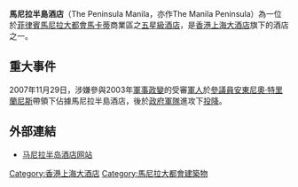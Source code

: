 {{Unreferenced|time=2020-10-09T11:35:00+00:00}}
'''馬尼拉半島酒店'''（The Peninsula Manila，亦作The Manila Peninsula）為一位於[[菲律賓|菲律賓]][[馬尼拉大都會|馬尼拉大都會]][[馬卡蒂|馬卡蒂]]商業區之[[五星級酒店|五星級酒店]]，是[[香港上海大酒店|香港上海大酒店]]旗下的酒店之一。

==重大事件==
2007年11月29日，涉嫌參與2003年[[軍事政變|軍事政變]]的受審[[軍人|軍人]]於[[參議員|參議員]][[安東尼奧·特里蘭尼斯|安東尼奧·特里蘭尼斯]]帶領下佔據馬尼拉半島酒店，後於[[菲律賓軍事|政府軍隊]]進攻下[[投降|投降]]。

==外部連結==
*[https://web.archive.org/web/20080605032900/http://manila.peninsula.com/ 马尼拉半岛酒店网站]

{{coord|display=title}}
{{菲律宾小作品}}
{{香港上海大酒店}}
{{Authority control}}
[[Category:香港上海大酒店|Category:香港上海大酒店]]
[[Category:馬尼拉大都會建築物|Category:馬尼拉大都會建築物]]